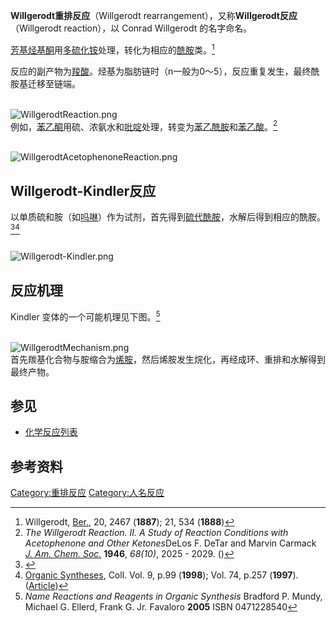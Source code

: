 '''Willgerodt重排反应'''（Willgerodt rearrangement），又称'''Willgerodt反应'''（Willgerodt reaction），以 Conrad Willgerodt 的名字命名。

[[芳基|芳基]][[烃基|烃基]][[酮|酮]]用[[多硫化铵|多硫化铵]]处理，转化为相应的[[酰胺|酰胺]]类。<ref>Willgerodt, [[Chemische_Berichte|Ber.]], 20, 2467 ('''1887'''); 21, 534 ('''1888''')</ref>

反应的副产物为[[羧酸|羧酸]]。烃基为脂肪链时（n一般为0～5），反应重复发生，最终酰胺基迁移至链端。

<br />
[[Image:WillgerodtReaction.png|center]]
<br />

例如，[[苯乙酮|苯乙酮]]用硫、浓氨水和[[吡啶|吡啶]]处理，转变为[[苯乙酰胺|苯乙酰胺]]和[[苯乙酸|苯乙酸]]。<ref>''The Willgerodt Reaction. II. A Study of Reaction Conditions with Acetophenone and Other Ketones''DeLos F. DeTar and Marvin Carmack ''[[J._Am._Chem._Soc.|J. Am. Chem. Soc.]]'' '''1946''', ''68(10)'', 2025 - 2029. ({{DOI|10.1021/ja01214a047}})</ref>

<br />
[[Image:WillgerodtAcetophenoneReaction.png|center]]

==Willgerodt-Kindler反应== 
以单质硫和胺（如[[吗啉|吗啉]]）作为试剂，首先得到[[硫代酰胺|硫代酰胺]]，水解后得到相应的酰胺。<ref>{{cite journal en
 | title = Studien über den Mechanismus chemischer Reaktionen. Erste Abhandlung. Reduktion von Amiden und Oxydation von Aminen 
 | author = [[Karl_Kindler|Karl Kindler]]  
 | journal = [[Liebigs_Annalen|Liebigs Annalen]] 
 | volume = 431
 | issue = 1
 | pages = 187–230
 | year = 1923 
 | url =  
 | doi = 10.1002/jlac.19234310111}}</ref><ref>[[Organic_Syntheses|Organic Syntheses]], Coll. Vol. 9, p.99 ('''1998'''); Vol. 74, p.257 ('''1997'''). ([http://www.orgsynth.org/orgsyn/pdfs/CV9P0099.pdf Article])</ref> 

<br />
[[Image:Willgerodt-Kindler.png|center]]

==反应机理==
Kindler 变体的一个可能机理见下图。<ref>''Name Reactions and Reagents in Organic Synthesis'' Bradford P. Mundy, Michael G. Ellerd, Frank G. Jr. Favaloro '''2005''' ISBN 0471228540 </ref>

<br />
[[Image:WillgerodtMechanism.png|center]]
<br />

首先羰基化合物与胺缩合为[[烯胺|烯胺]]，然后烯胺发生烷化，再经成环、重排和水解得到最终产物。 

==参见==
*[[化学反应列表|化学反应列表]]

==参考资料==
{{Reflist}}

[[Category:重排反应|Category:重排反应]]
[[Category:人名反应|Category:人名反应]]